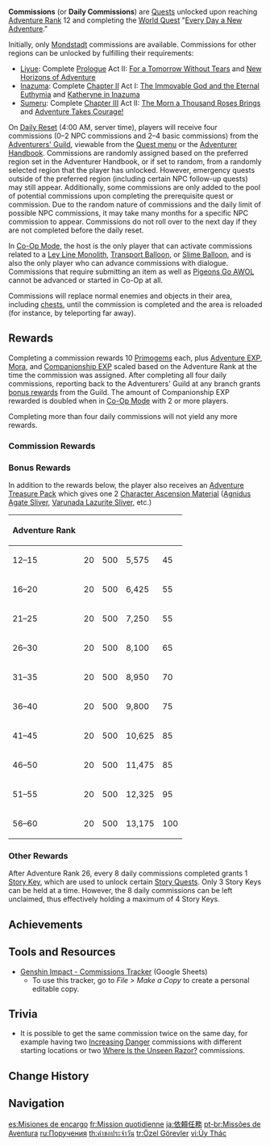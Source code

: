 {{CustomTabs
|tab1 = Overview
|tab2 = List
}}
{{About|the daily quests|the Inazuman organizations|Tri-Commission}}
{{Terminology Infobox
|image        = Icon Commission.svg
|type         = Quest Types
}}
'''Commissions''' (or '''Daily Commissions''') are [[Quest]]s unlocked upon reaching [[Adventure Rank]] 12 and completing the [[World Quest]] "[[Every Day a New Adventure]]."

Initially, only [[Mondstadt]] commissions are available. Commissions for other regions can be unlocked by fulfilling their requirements:
* [[Liyue]]: Complete [[Prologue]] Act II: [[For a Tomorrow Without Tears]] and [[New Horizons of Adventure]]
* [[Inazuma]]: Complete [[Chapter II]] Act I: [[The Immovable God and the Eternal Euthymia]] and [[Katheryne in Inazuma]]
* [[Sumeru]]: Complete [[Chapter III]] Act II: [[The Morn a Thousand Roses Brings]] and [[Adventure Takes Courage! (Quest)|Adventure Takes Courage!]]

On [[Daily Reset]] (4:00 AM, server time), players will receive four commissions (0–2 NPC commissions and 2–4 basic commissions) from the [[Adventurers' Guild]], viewable from the [[Quests|Quest menu]] or the [[Adventurer Handbook]]. Commissions are randomly assigned based on the preferred region set in the Adventurer Handbook, or if set to random, from a randomly selected region that the player has unlocked. However, emergency quests outside of the preferred region (including certain NPC follow-up quests) may still appear. Additionally, some commissions are only added to the pool of potential commissions upon completing the prerequisite quest or commission. Due to the random nature of commissions and the daily limit of possible NPC commissions, it may take many months for a specific NPC commission to appear. Commissions do not roll over to the next day if they are not completed before the daily reset.

In [[Co-Op Mode]], the host is the only player that can activate commissions related to a [[Ley Line Monolith]], [[Transport Balloon]], or [[Slime Balloon]], and is also the only player who can advance commissions with dialogue. Commissions that require submitting an item as well as [[Pigeons Go AWOL]] cannot be advanced or started in Co-Op at all.

Commissions will replace normal enemies and objects in their area, including [[chests]], until the commission is completed and the area is reloaded (for instance, by teleporting far away).

==Rewards==
Completing a commission rewards 10 [[Primogem]]s each, plus [[Adventure EXP]], [[Mora]], and [[Companionship EXP]] scaled based on the Adventure Rank at the time the commission was assigned. After completing all four daily commissions, reporting back to the Adventurers' Guild at any branch grants [[#Bonus Rewards|bonus rewards]] from the Guild. The amount of Companionship EXP rewarded is doubled when in [[Co-Op Mode]] with 2 or more players.

Completing more than four daily commissions will not yield any more rewards.

===Commission Rewards===
{{Commission Rewards|unknown}}

===Bonus Rewards===
In addition to the rewards below, the player also receives an [[Adventure Treasure Pack]] which gives one 2{{Star}} [[Character Ascension Material]] ([[Agnidus Agate Sliver]], [[Varunada Lazurite Sliver]], etc.)
{|class="wikitable" style="text-align:center;"
!Adventure Rank !! {{Icon/Primogem}} !! {{Icon/AR EXP}} !! {{Icon/Mora}} !! {{Icon/Companionship}}
|-
|12–15 || 20 || 500 || 5,575 || 45
|-
|16–20 || 20 || 500 || 6,425 || 55
|-
|21–25 || 20 || 500 || 7,250 || 55
|-
|26–30 || 20 || 500 || 8,100 || 65
|-
|31–35 || 20 || 500 || 8,950 || 70
|-
|36–40 || 20 || 500 || 9,800 || 75
|-
|41–45 || 20 || 500 || 10,625 || 85
|-
|46–50 || 20 || 500 || 11,475 || 85
|-
|51–55 || 20 || 500 || 12,325 || 95
|-
|56–60 || 20 || 500 || 13,175 || 100
|}

===Other Rewards===
After Adventure Rank 26, every 8 daily commissions completed grants 1 [[Story Key]], which are used to unlock certain [[Story Quests]]. Only 3 Story Keys can be held at a time. However, the 8 daily commissions can be left unclaimed, thus effectively holding a maximum of 4 Story Keys.

==Achievements==
{{Main|Wonders of the World}}

==Tools and Resources==
* [https://docs.google.com/spreadsheets/d/1pH3BD3RrPtALrKV1MAAmVY3LnjLmozwv4w8KgFCm3h4/edit?usp=sharing Genshin Impact - Commissions Tracker] (Google Sheets)
** To use this tracker, go to ''File > Make a Copy'' to create a personal editable copy.

==Trivia==
*It is possible to get the same commission twice on the same day, for example having two [[Increasing Danger]] commissions with different starting locations or two [[Where Is the Unseen Razor?]] commissions.

==Change History==
{{Change History|1.0}}

==Navigation==
{{Commission Navbox|state=collapsed}}
{{Genshin Navbox}}
[[Category:Commissions| ]]

[[es:Misiones de encargo]]
[[fr:Mission quotidienne]]
[[ja:依頼任務]]
[[pt-br:Missões de Aventura]]
[[ru:Поручения]]
[[th:คำขอประจำวัน]]
[[tr:Özel Görevler]]
[[vi:Ủy Thác]]